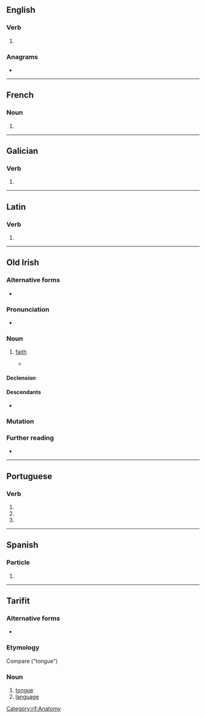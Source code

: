 {{also|IRES|Irēs}}
==English==

===Verb===
{{head|en|verb form}}

# {{en-third-person singular of|ire}}

===Anagrams===
* {{anagrams|en|a=eirs|EIRs|Eris|Iser|SIer|Seri|eirs|reis|rise|sire}}

----

==French==

===Noun===
{{head|fr|noun plural form|g=f}}

# {{plural of|ire|lang=fr}}

----

==Galician==

===Verb===
{{gl-verb-form}}

# {{inflection of|ir||lang=gl|2|s|pr|inf}}

----

==Latin==

===Verb===
{{la-verb-form|īrēs}}

# {{inflection of|eō||2|s|impf|actv|subj|lang=la}}

----

==Old Irish==

===Alternative forms===
* {{alter|sga|hires|iraes}}

===Pronunciation===
* {{IPA|sga|/ˈirʲes/}}

===Noun===
{{sga-noun|f|irisse}}

# [[faith]]
#* {{RQ:sga-gloss|Wb|14|c|41}}
#*: {{quote|sga|Nídan chumachtig for '''n&#8209;irisse'''.|We are not potent over your faith.}}

====Declension====
{{sga-decl-a-fem|iris|gen_sg=irisse|n=s}}

====Descendants====
* {{desc|ga|iris|t=faith, religion}}

===Mutation===
{{sga-mutation|i|res}}

===Further reading===
* {{R:DIL|head=1 ires(s)|29051}}

{{C|sga|Religion}}

----

==Portuguese==

===Verb===
{{head|pt|verb form}}

# {{pt-verb form of|ir||personal infinitive||singular|second}}
# {{inflection of|irar||2|s|pres|subj|lang=pt}}
# {{inflection of|irar||2|s|negative|impr|lang=pt}}

----
==Spanish==

===Particle===
{{head|es|particle}}

# {{only-in|lang=es|ires y venires}}

----

==Tarifit==

===Alternative forms===
* {{l|rif|ⵉⵔⴻⵙ}}

===Etymology===
Compare {{cog|kab|iles}} ("tongue")

===Noun===
{{head|rif|noun|g=m|pl|irsawen|construct state|yires}}

# [[tongue]]
# [[language]]

[[Category:rif:Anatomy]]